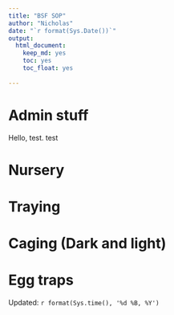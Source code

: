 ```yaml
---
title: "BSF SOP"
author: "Nicholas"
date: "`r format(Sys.Date())`"
output:
  html_document: 
    keep_md: yes
    toc: yes
    toc_float: yes
    
---
```


# Admin stuff
Hello, test. test



# Nursery







# Traying




# Caging (Dark and light)


# Egg traps





























Updated: `r format(Sys.time(), '%d %B, %Y')`